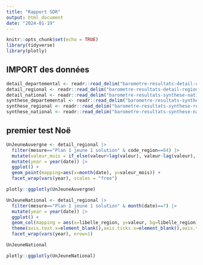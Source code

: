 ```yaml
---
title: "Rapport SDR"
output: html_document
date: "2024-01-19"
---
```


```r
knitr::opts_chunk$set(echo = TRUE)
library(tidyverse)
library(plotly)
```

## IMPORT des données

```r
detail_departemental <- readr::read_delim("barometre-resultats-detail-departemental.csv", delim = ",", trim_ws = TRUE, show_col_types = FALSE)
detail_regional <- readr::read_delim("barometre-resultats-detail-regional.csv", delim = ",", trim_ws = TRUE, show_col_types = FALSE)
detail_national <- readr::read_delim("barometre-resultats-synthese-national.csv", delim = ",", trim_ws = TRUE, show_col_types = FALSE)
synthese_departemental <- readr::read_delim("barometre-resultats-synthese-departemental.csv", delim = ",", trim_ws = TRUE, show_col_types = FALSE)
synthese_regional <- readr::read_delim("barometre-resultats-synthese-regional.csv", delim = ",", trim_ws = TRUE, show_col_types = FALSE)
synthese_national <- readr::read_delim("barometre-resultats-synthese-national.csv", delim = ",", trim_ws = TRUE, show_col_types = FALSE)

```


## premier test Noë

```r

UnJeuneAuvergne <- detail_regional |>
  filter(mesure=="Plan 1 jeune 1 solution" & code_region==84) |>
  mutate(valeur_mois = if_else(valeur>lag(valeur), valeur-lag(valeur), valeur, missing=valeur))|>
  mutate(year = year(date)) |>
  ggplot() + 
  geom_point(mapping=aes(x=month(date), y=valeur_mois)) +
  facet_wrap(vars(year), scales = "free")

plotly::ggplotly(UnJeuneAuvergne)


```


```r

UnJeuneNational <- detail_regional |>
  filter(mesure=="Plan 1 jeune 1 solution" & month(date)==7) |>
  mutate(year = year(date)) |>
  ggplot() + 
  geom_col(mapping = aes(x=libelle_region, y=valeur, bg=libelle_region))+
  theme(axis.text.x=element_blank(),axis.ticks.x=element_blank(),axis.title.x=element_blank())+
  facet_wrap(vars(year), nrow=1)

UnJeuneNational

plotly::ggplotly(UnJeuneNational)

```